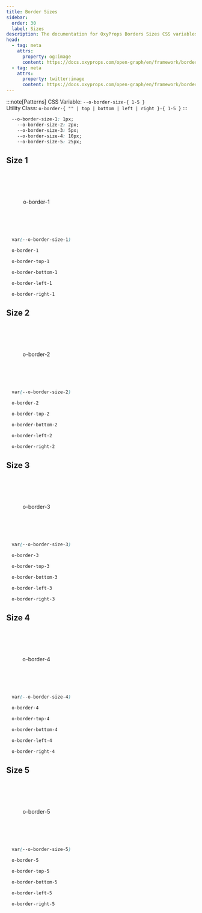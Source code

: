 ```yaml
---
title: Border Sizes
sidebar:
  order: 30
  label: Sizes
description: The documentation for OxyProps Borders Sizes CSS variables and utility classes.
head:
  - tag: meta
    attrs:
      property: og:image
      content: https://docs.oxyprops.com/open-graph/en/framework/borders/sizes.png
  - tag: meta
    attrs:
      property: twitter:image
      content: https://docs.oxyprops.com/open-graph/en/framework/borders/sizes.png
---
```


:::note[Patterns]
CSS Variable: `--o-border-size-{ 1-5 }`  
Utility Class: `o-border-{ "" | top | bottom | left | right }-{ 1-5 }`
:::

```css title="OxyProps CSS Variables"
  --o-border-size-1: 1px;
	--o-border-size-2: 2px;
	--o-border-size-3: 5px;
	--o-border-size-4: 10px;
	--o-border-size-5: 25px;
```

## Size 1

<div style="aspect-ratio: 1; height: 10rem; border: 1px solid var(--sl-color-accent-high); display:grid; place-items:center;">o-border-1</div>


```css title="CSS Variable"
  var(--o-border-size-1)
```

```html title="Utility Class (all sides)"
  o-border-1
```

```html title="Utility Class (top)"
  o-border-top-1
```

```html title="Utility Class (bottom)"
  o-border-bottom-1
```

```html title="Utility Class (left)"
  o-border-left-1
```

```html title="Utility Class (right)"
  o-border-right-1
```

## Size 2

<div style="aspect-ratio: 1; height: 10rem; border: 2px solid var(--sl-color-accent-high); display:grid; place-items:center;">o-border-2</div>

```css title="CSS Variable"
  var(--o-border-size-2)
```

```html title="Utility Class (all sides)"
  o-border-2
```

```html title="Utility Class (top)"
  o-border-top-2
```

```html title="Utility Class (bottom)"
  o-border-bottom-2
```

```html title="Utility Class (left)"
  o-border-left-2
```

```html title="Utility Class (right)"
  o-border-right-2
```

## Size 3

<div style="aspect-ratio: 1; height: 10rem; border: 5px solid var(--sl-color-accent-high); display:grid; place-items:center;">o-border-3</div>

```css title="CSS Variable"
  var(--o-border-size-3)
```

```html title="Utility Class (all sides)"
  o-border-3
```

```html title="Utility Class (top)"
  o-border-top-3
```

```html title="Utility Class (bottom)"
  o-border-bottom-3
```

```html title="Utility Class (left)"
  o-border-left-3
```

```html title="Utility Class (right)"
  o-border-right-3
```

## Size 4

<div style="aspect-ratio: 1; height: 10rem; border: 10px solid var(--sl-color-accent-high); display:grid; place-items:center;">o-border-4</div>

```css title="CSS Variable"
  var(--o-border-size-4)
```

```html title="Utility Class (all sides)"
  o-border-4
```

```html title="Utility Class (top)"
  o-border-top-4
```

```html title="Utility Class (bottom)"
  o-border-bottom-4
```

```html title="Utility Class (left)"
  o-border-left-4
```

```html title="Utility Class (right)"
  o-border-right-4
```

## Size 5

<div style="aspect-ratio: 1; height: 10rem; border: 25px solid var(--sl-color-accent-high); display:grid; place-items:center;">o-border-5</div>

```css title="CSS Variable"
  var(--o-border-size-5)
```

```html title="Utility Class (all sides)"
  o-border-5
```

```html title="Utility Class (top)"
  o-border-top-5
```

```html title="Utility Class (bottom)"
  o-border-bottom-5
```

```html title="Utility Class (left)"
  o-border-left-5
```

```html title="Utility Class (right)"
  o-border-right-5
```